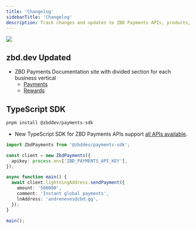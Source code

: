 ```yaml
---
title: 'Changelog'
sidebarTitle: 'Changelog'
description: Track changes and updates to ZBD Payments APIs, products, and services.
---
```


<Update label="2025-05-01" description="zbd.dev">
  <Frame>
    <img className="block" src="https://mintlify-assets.b-cdn.net/hero-light.png" />
  </Frame>

  ## zbd.dev Updated

  - ZBD Payments Documentation site with divided section for each business vertical
    - [Payments](/payments)
    - [Rewards](/rewards)

</Update>

<Update label="2025-04-15" description="v1.6.2">

  ## TypeScript SDK

  ```bash
  pnpm install @zbddev/payments-sdk
  ```

  - New TypeScript SDK for ZBD Payments APIs support [all APIs available](//payments/api).

  ```typescript
  import ZbdPayments from '@zbddev/payments-sdk';

  const client = new ZbdPayments({
    apikey: process.env['ZBD_PAYMENTS_API_KEY'],
  });

  async function main() {
    await client.lightningAddress.sendPayment({
      amount: '500000',
      comment: 'Instant global payments',
      lnAddress: 'andreneves@zbd.gg',
    });
  }

  main();
  ```

</Update>
